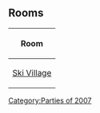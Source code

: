 {{NeedSWFs}}
{{CPW|Camp Penguin|Camp Penguin}}

==Rooms==
{|class="wikitable" style="margin: 1em auto;"
!Room
|-
|[[Media:RoomsVillage-CampPenguin.swf|Ski Village]]
|}

{{Parties}}

[[Category:Parties of 2007]]
